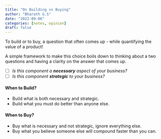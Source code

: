 ```yaml
---
title: "On Building vs Buying"
author: "Bharath G.S"
date: "2022-09-06"
categories: [notes, opinion]
draft: false
---
```

To build or to buy, a question that often comes up - while quantifying the value of a product!

A simple framework to make this choice boils down to thinking about a two questions and having a clarity on the answer that comes up.

- [ ] *Is this component a __necessary__ aspect of your business?*
- [ ] *Is this component __strategic__ to your business?*

#### When to Build?

- Build what is both necessary and strategic. 
- Build what you must do better than anyone else.

#### When to Buy?

- Buy what is necessary and not strategic, ignore everything else.
- Buy what you believe someone else will compound faster than you can.

